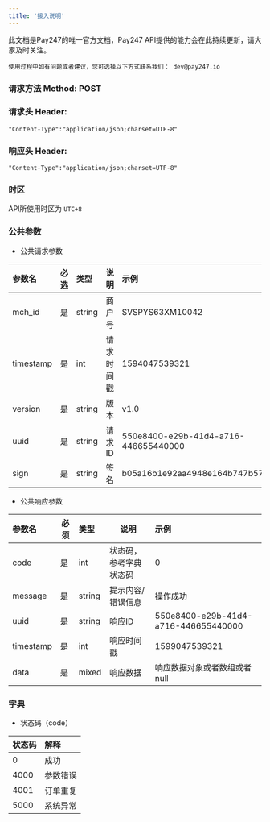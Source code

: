```yaml
---
title: '接入说明'
---
```



<Note>
	此文档是Pay247的唯一官方文档，Pay247 API提供的能力会在此持续更新，请大家及时关注。

	使用过程中如有问题或者建议，您可选择以下方式联系我们： dev@pay247.io
</Note>


### 请求方法 Method: POST

### 请求头 Header:
```
"Content-Type":"application/json;charset=UTF-8"
```

### 响应头 Header:
```
"Content-Type":"application/json;charset=UTF-8"
```

### 时区

API所使用时区为 ```UTC+8```

### 公共参数
* 公共请求参数

| 参数名       | 必选    | 类型  | 说明     | 示例         |
|:----------|:------|:----|:-------|:-----------|
| mch_id    | 是     | string   | 商户号 | SVSPYS63XM10042 |
| timestamp | 是     | int   | 请求时间戳 | 1594047539321 |
| version   | 是     | string   | 版本 | v1.0 |
| uuid  | 是  | string   | 请求ID     |  550e8400-e29b-41d4-a716-446655440000 |
| sign      | 是     | string   | 签名     |b05a16b1e92aa4948e164b747b5749b4 |

* 公共响应参数

| 参数名     | 必须  | 类型      | 说明            | 示例               |
|:--------|-----|:--------|---------------|:-----------------|
| code    | 是   | int     | 状态码，参考字典状态码   | 0                |
| message | 是   | string  | 提示内容/错误信息     | 操作成功             |
| uuid  | 是  | string   | 响应ID     |  550e8400-e29b-41d4-a716-446655440000 |
| timestamp  | 是  | int   | 响应时间戳     |  1599047539321 |
| data    | 是   | mixed   | 响应数据          |  响应数据对象或者数组或者null |


### 字典
* 状态码（code）

| 状态码  | 解释   |
|:-----|:-----|
| 0    | 成功   |
| 4000 | 参数错误 | 
| 4001 | 订单重复 |
| 5000 | 系统异常 |